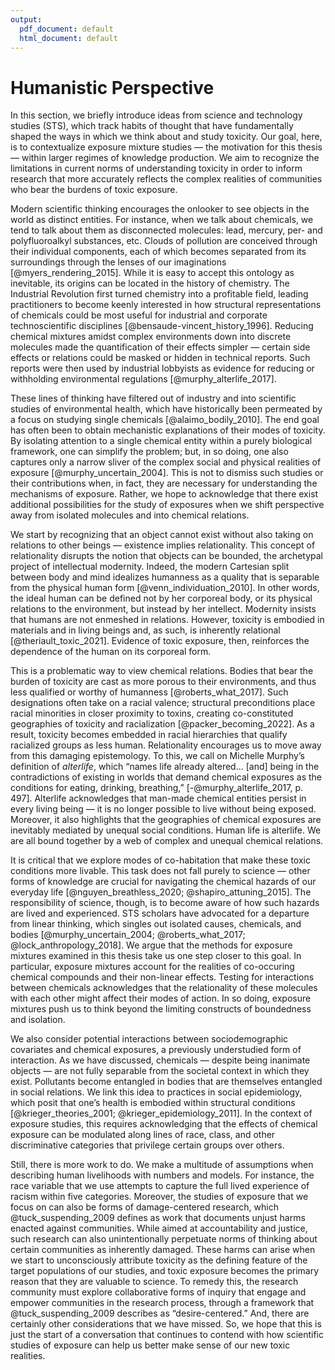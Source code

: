 ```yaml
---
output:
  pdf_document: default
  html_document: default
---
```

# Humanistic Perspective {#humanistic}

In this section, we briefly introduce ideas from science and technology studies (STS), which track habits of thought that have fundamentally shaped the ways in which we think about and study toxicity. Our goal, here, is to contextualize exposure mixture studies — the motivation for this thesis — within larger regimes of knowledge production. We aim to recognize the limitations in current norms of understanding toxicity in order to inform research that more accurately reflects the complex realities of communities who bear the burdens of toxic exposure. 

Modern scientific thinking encourages the onlooker to see objects in the world as distinct entities. For instance, when we talk about chemicals, we tend to talk about them as disconnected molecules: lead, mercury, per- and polyfluoroalkyl substances, etc. Clouds of pollution are conceived through their individual components, each of which becomes separated from its surroundings through the lenses of our imaginations [@myers_rendering_2015]. While it is easy to accept this ontology as inevitable, its origins can be located in the history of chemistry. The Industrial Revolution first turned chemistry into a profitable field, leading practitioners to become keenly interested in how structural representations of chemicals could be most useful for industrial and corporate technoscientific disciplines [@bensaude-vincent_history_1996]. Reducing chemical mixtures amidst complex environments down into discrete molecules made the quantification of their effects simpler — certain side effects or relations could be masked or hidden in technical reports. Such reports were then used by industrial lobbyists as evidence for reducing or withholding environmental regulations [@murphy_alterlife_2017]. 

These lines of thinking have filtered out of industry and into scientific studies of environmental health, which have historically been permeated by a focus on studying single chemicals [@alaimo_bodily_2010]. The end goal has often been to obtain mechanistic explanations of their modes of toxicity. By isolating attention to a single chemical entity within a purely biological framework, one can simplify the problem; but, in so doing, one also captures only a narrow sliver of the complex social and physical realities of exposure [@murphy_uncertain_2004]. This is not to dismiss such studies or their contributions when, in fact, they are necessary for understanding the mechanisms of exposure. Rather, we hope to acknowledge that there exist additional possibilities for the study of exposures when we shift perspective away from isolated molecules and into chemical relations. 

We start by recognizing that an object cannot exist without also taking on relations to other beings — existence implies relationality. This concept of relationality disrupts the notion that objects can be bounded, the archetypal project of intellectual modernity. Indeed, the modern Cartesian split between body and mind idealizes humanness as a quality that is separable from the physical human form [@venn_individuation_2010]. In other words, the ideal human can be defined not by her corporeal body, or its physical relations to the environment, but instead by her intellect. Modernity insists that humans are not enmeshed in relations. However, toxicity is embodied in materials and in living beings and, as such, is inherently relational [@theriault_toxic_2021]. Evidence of toxic exposure, then, reinforces the dependence of the human on its corporeal form. 

This is a problematic way to view chemical relations. Bodies that bear the burden of toxicity are cast as more porous to their environments, and thus less qualified or worthy of humanness [@roberts_what_2017]. Such designations often take on a racial valence; structural preconditions place racial minorities in closer proximity to toxins, creating co-constituted geographies of toxicity and racialization [@packer_becoming_2022]. As a result, toxicity becomes embedded in racial hierarchies that qualify racialized groups as less human. Relationality encourages us to move away from this damaging epistemology. To this, we call on Michelle Murphy's definition of *alterlife*, which "names life already altered... [and] being in the contradictions of existing in worlds that demand chemical exposures as the conditions for eating, drinking, breathing," [-@murphy_alterlife_2017, p. 497]. Alterlife acknowledges that man-made chemical entities persist in every living being — it is no longer possible to live without being exposed. Moreover, it also highlights that the geographies of chemical exposures are inevitably mediated by unequal social conditions. Human life is alterlife. We are all bound together by a web of complex and unequal chemical relations. 

It is critical that we explore modes of co-habitation that make these toxic conditions more livable. This task does not fall purely to science — other forms of knowledge are crucial for navigating the chemical hazards of our everyday life [@nguyen_breathless_2020; @shapiro_attuning_2015]. The responsibility of science, though, is to become aware of how such hazards are lived and experienced. STS scholars have advocated for a departure from linear thinking, which singles out isolated causes, chemicals, and bodies [@murphy_uncertain_2004; @roberts_what_2017; @lock_anthropology_2018]. We argue that the methods for exposure mixtures examined in this thesis take us one step closer to this goal. In particular, exposure mixtures account for the realities of co-occuring chemical compounds and their non-linear effects. Testing for interactions between chemicals acknowledges that the relationality of these molecules with each other might affect their modes of action. In so doing, exposure mixtures push us to think beyond the limiting constructs of boundedness and isolation. 

We also consider potential interactions between sociodemographic covariates and chemical exposures, a previously understudied form of interaction. As we have discussed, chemicals — despite being inanimate objects — are not fully separable from the societal context in which they exist. Pollutants become entangled in bodies that are themselves entangled in social relations. We link this idea to practices in social epidemiology, which posit that one’s health is embodied within structural conditions [@krieger_theories_2001; @krieger_epidemiology_2011]. In the context of exposure studies, this requires acknowledging that the effects of chemical exposure can be modulated along lines of race, class, and other discriminative categories that privilege certain groups over others.

Still, there is more work to do. We make a multitude of assumptions when describing human livelihoods with numbers and models. For instance, the race variable that we use attempts to capture the full lived experience of racism within five categories. Moreover, the studies of exposure that we focus on can also be forms of damage-centered research, which @tuck_suspending_2009 defines as work that documents unjust harms enacted against communities. While aimed at accountability and justice, such research can also unintentionally perpetuate norms of thinking about certain communities as inherently damaged. These harms can arise when we start to unconsciously attribute toxicity as the defining feature of the target populations of our studies, and toxic exposure becomes the primary reason that they are valuable to science. To remedy this, the research community must explore collaborative forms of inquiry that engage and empower communities in the research process, through a framework that @tuck_suspending_2009 describes as "desire-centered." And, there are certainly other considerations that we have missed. So, we hope that this is just the start of a conversation that continues to contend with how scientific studies of exposure can help us better make sense of our new toxic realities.  

